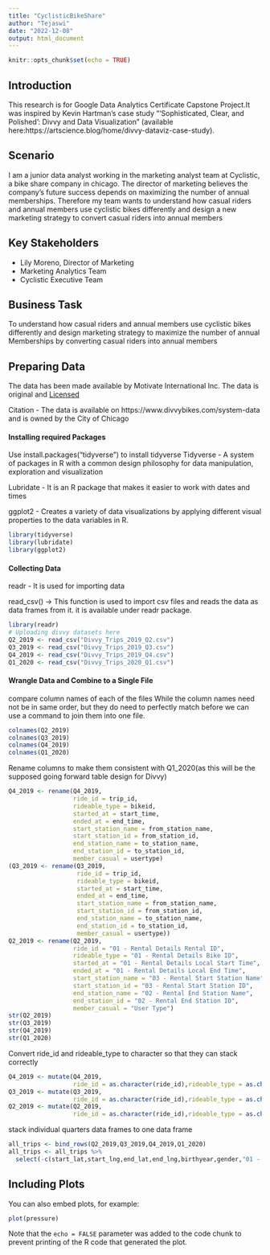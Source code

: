 ```yaml
---
title: "CyclisticBikeShare"
author: "Tejaswi"
date: "2022-12-08"
output: html_document
---
```


```r
knitr::opts_chunk$set(echo = TRUE)
```

## Introduction

This research is for Google Data Analytics Certificate Capstone Project.It was inspired by Kevin Hartman's case study "'Sophisticated, Clear, and Polished': Divvy and Data Visualization" (available here:https://artscience.blog/home/divvy-dataviz-case-study).

## Scenario

I am a junior data analyst working in the marketing analyst team at Cyclistic, a bike share company in chicago. The director of marketing believes the company's future success depends on maximizing the number of annual memberships. Therefore my team wants to understand how casual riders and annual members use cyclistic bikes differently and design a new marketing strategy to convert casual riders into annual members

## Key Stakeholders

* Lily Moreno, Director of Marketing
* Marketing Analytics Team
* Cyclistic Executive Team

## Business Task

To understand how casual riders and annual members use cyclistic bikes differently and design marketing strategy to maximize the number of annual Memberships by converting casual riders into annual members

## Preparing Data

The data has been made available by Motivate International Inc. The data is original and [Licensed](https://ride.divvybikes.com/data-license-agreement)

Citation - The data is available on https://www.divvybikes.com/system-data and is owned by the City of Chicago

#### Installing required Packages

Use install.packages("tidyverse") to install tidyverse
Tidyverse - A system of packages in R with a common design philosophy for data manipulation, exploration and visualization

Lubridate - It is an R package that makes it easier to work with dates and times

ggplot2 - Creates a variety of data visualizations by applying different visual properties to the data variables in R.

```r
library(tidyverse)
library(lubridate)
library(ggplot2)
```

#### Collecting Data

readr - It is used for importing data

read_csv() -> This function is used to import csv files and reads the data as data frames from it. it is available under readr package.
```r
library(readr)
# Uploading divvy datasets here
Q2_2019 <- read_csv("Divvy_Trips_2019_Q2.csv")
Q3_2019 <- read_csv("Divvy_Trips_2019_Q3.csv")
Q4_2019 <- read_csv("Divvy_Trips_2019_Q4.csv")
Q1_2020 <- read_csv("Divvy_Trips_2020_Q1.csv")
```

#### Wrangle Data and Combine to a Single File

compare column names of each of the files
While the column names need not be in same order, but they do need to perfectly match before we can use a command to join them into one file.

```r
colnames(Q2_2019)
colnames(Q3_2019)
colnames(Q4_2019)
colnames(Q1_2020)
```

Rename columns to make them consistent with Q1_2020(as this will be the supposed going forward table design for Divvy)

```r
Q4_2019 <- rename(Q4_2019,
                  ride_id = trip_id,
                  rideable_type = bikeid,
                  started_at = start_time,
                  ended_at = end_time,
                  start_station_name = from_station_name,
                  start_station_id = from_station_id,
                  end_station_name = to_station_name,
                  end_station_id = to_station_id,
                  member_casual = usertype)
(Q3_2019 <- rename(Q3_2019,
                   ride_id = trip_id,
                   rideable_type = bikeid,
                   started_at = start_time,
                   ended_at = end_time,
                   start_station_name = from_station_name,
                   start_station_id = from_station_id,
                   end_station_name = to_station_name,
                   end_station_id = to_station_id,
                   member_casual = usertype))
Q2_2019 <- rename(Q2_2019,
                  ride_id = "01 - Rental Details Rental ID",
                  rideable_type = "01 - Rental Details Bike ID",
                  started_at = "01 - Rental Details Local Start Time",
                  ended_at = "01 - Rental Details Local End Time",
                  start_station_name = "03 - Rental Start Station Name",
                  start_station_id = "03 - Rental Start Station ID",
                  end_station_name = "02 - Rental End Station Name",
                  end_station_id = "02 - Rental End Station ID",
                  member_casual = "User Type")
str(Q2_2019)
str(Q3_2019)
str(Q4_2019)
str(Q1_2020)
```
Convert ride_id and rideable_type to character so that they can stack correctly

```r
Q4_2019 <- mutate(Q4_2019,
                  ride_id = as.character(ride_id),rideable_type = as.character(rideable_type))
Q3_2019 <- mutate(Q3_2019,
                  ride_id = as.character(ride_id),rideable_type = as.character(rideable_type))
Q2_2019 <- mutate(Q2_2019,
                  ride_id = as.character(ride_id),rideable_type = as.character(rideable_type))
```

stack individual quarters data frames to one data frame
```r
all_trips <- bind_rows(Q2_2019,Q3_2019,Q4_2019,Q1_2020)
all_trips <- all_trips %>% 
  select(-c(start_lat,start_lng,end_lat,end_lng,birthyear,gender,"01 - Rental Details Duration In Seconds Uncapped", "05 - Member Details Member Birthday Year","Member Gender","tripduration"))
```
## Including Plots

You can also embed plots, for example:

```r
plot(pressure)
```

Note that the `echo = FALSE` parameter was added to the code chunk to prevent printing of the R code that generated the plot.
